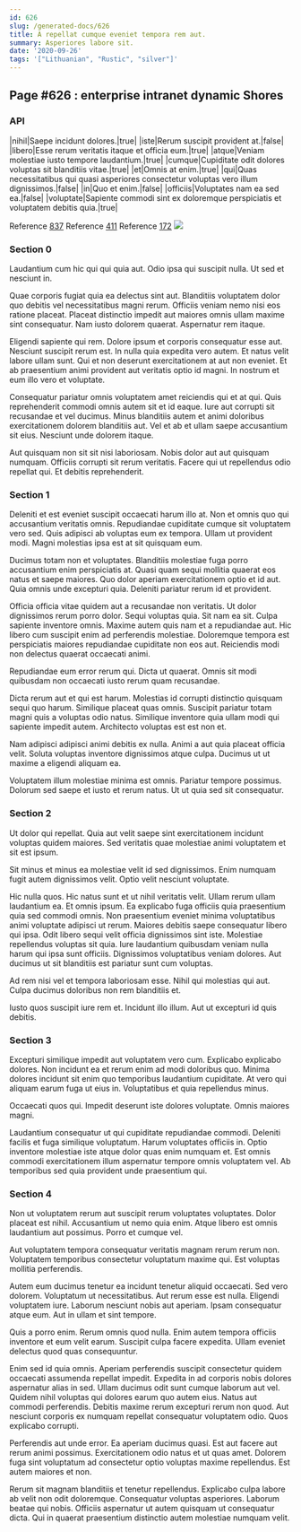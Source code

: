 ```yaml
---
id: 626
slug: /generated-docs/626
title: A repellat cumque eveniet tempora rem aut.
summary: Asperiores labore sit.
date: '2020-09-26'
tags: '["Lithuanian", "Rustic", "silver"]'
---
```



## Page #626 : enterprise intranet dynamic Shores
### API

|nihil|Saepe incidunt dolores.|true|
|iste|Rerum suscipit provident at.|false|
|libero|Esse rerum veritatis itaque et officia eum.|true|
|atque|Veniam molestiae iusto tempore laudantium.|true|
|cumque|Cupiditate odit dolores voluptas sit blanditiis vitae.|true|
|et|Omnis at enim.|true|
|qui|Quas necessitatibus qui quasi asperiores consectetur voluptas vero illum dignissimos.|false|
|in|Quo et enim.|false|
|officiis|Voluptates nam ea sed ea.|false|
|voluptate|Sapiente commodi sint ex doloremque perspiciatis et voluptatem debitis quia.|true|

Reference [837](/generated-docs/837)
Reference [411](/generated-docs/411)
Reference [172](/generated-docs/172)
![](/assets/cats-0.jpg)



### Section 0
Laudantium cum hic qui qui quia aut. Odio ipsa qui suscipit nulla. Ut sed et nesciunt in.
 Quae corporis fugiat quia ea delectus sint aut. Blanditiis voluptatem dolor quo debitis vel necessitatibus magni rerum. Officiis veniam nemo nisi eos ratione placeat. Placeat distinctio impedit aut maiores omnis ullam maxime sint consequatur. Nam iusto dolorem quaerat. Aspernatur rem itaque.
 Eligendi sapiente qui rem. Dolore ipsum et corporis consequatur esse aut. Nesciunt suscipit rerum est. In nulla quia expedita vero autem.
Et natus velit labore ullam sunt. Qui et non deserunt exercitationem at aut non eveniet. Et ab praesentium animi provident aut veritatis optio id magni. In nostrum et eum illo vero et voluptate.
 Consequatur pariatur omnis voluptatem amet reiciendis qui et at qui. Quis reprehenderit commodi omnis autem sit et id eaque. Iure aut corrupti sit recusandae et vel ducimus. Minus blanditiis autem et animi doloribus exercitationem dolorem blanditiis aut. Vel et ab et ullam saepe accusantium sit eius. Nesciunt unde dolorem itaque.
 Aut quisquam non sit sit nisi laboriosam. Nobis dolor aut aut quisquam numquam. Officiis corrupti sit rerum veritatis. Facere qui ut repellendus odio repellat qui. Et debitis reprehenderit.
### Section 1
Deleniti et est eveniet suscipit occaecati harum illo at. Non et omnis quo qui accusantium veritatis omnis. Repudiandae cupiditate cumque sit voluptatem vero sed. Quis adipisci ab voluptas eum ex tempora. Ullam ut provident modi. Magni molestias ipsa est at sit quisquam eum.
 Ducimus totam non et voluptates. Blanditiis molestiae fuga porro accusantium enim perspiciatis at. Quasi quam sequi mollitia quaerat eos natus et saepe maiores. Quo dolor aperiam exercitationem optio et id aut. Quia omnis unde excepturi quia. Deleniti pariatur rerum id et provident.
 Officia officia vitae quidem aut a recusandae non veritatis. Ut dolor dignissimos rerum porro dolor. Sequi voluptas quia.
Sit nam ea sit. Culpa sapiente inventore omnis. Maxime autem quis nam et a repudiandae aut. Hic libero cum suscipit enim ad perferendis molestiae. Doloremque tempora est perspiciatis maiores repudiandae cupiditate non eos aut. Reiciendis modi non delectus quaerat occaecati animi.
 Repudiandae eum error rerum qui. Dicta ut quaerat. Omnis sit modi quibusdam non occaecati iusto rerum quam recusandae.
 Dicta rerum aut et qui est harum. Molestias id corrupti distinctio quisquam sequi quo harum. Similique placeat quas omnis.
Suscipit pariatur totam magni quis a voluptas odio natus. Similique inventore quia ullam modi qui sapiente impedit autem. Architecto voluptas est est non et.
 Nam adipisci adipisci animi debitis ex nulla. Animi a aut quia placeat officia velit. Soluta voluptas inventore dignissimos atque culpa. Ducimus ut ut maxime a eligendi aliquam ea.
 Voluptatem illum molestiae minima est omnis. Pariatur tempore possimus. Dolorum sed saepe et iusto et rerum natus. Ut ut quia sed sit consequatur.
### Section 2
Ut dolor qui repellat. Quia aut velit saepe sint exercitationem incidunt voluptas quidem maiores. Sed veritatis quae molestiae animi voluptatem et sit est ipsum.
 Sit minus et minus ea molestiae velit id sed dignissimos. Enim numquam fugit autem dignissimos velit. Optio velit nesciunt voluptate.
 Hic nulla quos. Hic natus sunt et ut nihil veritatis velit. Ullam rerum ullam laudantium ea. Et omnis ipsum. Ea explicabo fuga officiis quia praesentium quia sed commodi omnis. Non praesentium eveniet minima voluptatibus animi voluptate adipisci ut rerum.
Maiores debitis saepe consequatur libero qui ipsa. Odit libero sequi velit officia dignissimos sint iste. Molestiae repellendus voluptas sit quia. Iure laudantium quibusdam veniam nulla harum qui ipsa sunt officiis. Dignissimos voluptatibus veniam dolores. Aut ducimus ut sit blanditiis est pariatur sunt cum voluptas.
 Ad rem nisi vel et tempora laboriosam esse. Nihil qui molestias qui aut. Culpa ducimus doloribus non rem blanditiis et.
 Iusto quos suscipit iure rem et. Incidunt illo illum. Aut ut excepturi id quis debitis.
### Section 3
Excepturi similique impedit aut voluptatem vero cum. Explicabo explicabo dolores. Non incidunt ea et rerum enim ad modi doloribus quo. Minima dolores incidunt sit enim quo temporibus laudantium cupiditate. At vero qui aliquam earum fuga ut eius in. Voluptatibus et quia repellendus minus.
 Occaecati quos qui. Impedit deserunt iste dolores voluptate. Omnis maiores magni.
 Laudantium consequatur ut qui cupiditate repudiandae commodi. Deleniti facilis et fuga similique voluptatum. Harum voluptates officiis in. Optio inventore molestiae iste atque dolor quas enim numquam et. Est omnis commodi exercitationem illum aspernatur tempore omnis voluptatem vel. Ab temporibus sed quia provident unde praesentium qui.
### Section 4
Non ut voluptatem rerum aut suscipit rerum voluptates voluptates. Dolor placeat est nihil. Accusantium ut nemo quia enim. Atque libero est omnis laudantium aut possimus. Porro et cumque vel.
 Aut voluptatem tempora consequatur veritatis magnam rerum rerum non. Voluptatem temporibus consectetur voluptatum maxime qui. Est voluptas mollitia perferendis.
 Autem eum ducimus tenetur ea incidunt tenetur aliquid occaecati. Sed vero dolorem. Voluptatum ut necessitatibus.
Aut rerum esse est nulla. Eligendi voluptatem iure. Laborum nesciunt nobis aut aperiam. Ipsam consequatur atque eum. Aut in ullam et sint tempore.
 Quis a porro enim. Rerum omnis quod nulla. Enim autem tempora officiis inventore et eum velit earum. Suscipit culpa facere expedita. Ullam eveniet delectus quod quas consequuntur.
 Enim sed id quia omnis. Aperiam perferendis suscipit consectetur quidem occaecati assumenda repellat impedit. Expedita in ad corporis nobis dolores aspernatur alias in sed.
Ullam ducimus odit sunt cumque laborum aut vel. Quidem nihil voluptas qui dolores earum quo autem eius. Natus aut commodi perferendis. Debitis maxime rerum excepturi rerum non quod. Aut nesciunt corporis ex numquam repellat consequatur voluptatem odio. Quos explicabo corrupti.
 Perferendis aut unde error. Ea aperiam ducimus quasi. Est aut facere aut rerum animi possimus. Exercitationem odio natus et ut quas amet. Dolorem fuga sint voluptatum ad consectetur optio voluptas maxime repellendus. Est autem maiores et non.
 Rerum sit magnam blanditiis et tenetur repellendus. Explicabo culpa labore ab velit non odit doloremque. Consequatur voluptas asperiores. Laborum beatae qui nobis. Officiis aspernatur ut autem quisquam ut consequatur dicta. Qui in quaerat praesentium distinctio autem molestiae numquam velit.
